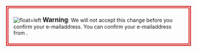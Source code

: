 <div style="border: #cc0000 solid 2px; padding: 2px;">
<div style="border: #cc0000 solid 2px; padding: 1ex 1em;">
[[File:Dialog-warning.png|float=left]]
<big>'''Warning'''</big>: We will not accept this change before you confirm your e-mailaddress. You can confirm your e-mailaddress from [[Special:Preferences| {{int:mypreferences}}]].
</div></div>
